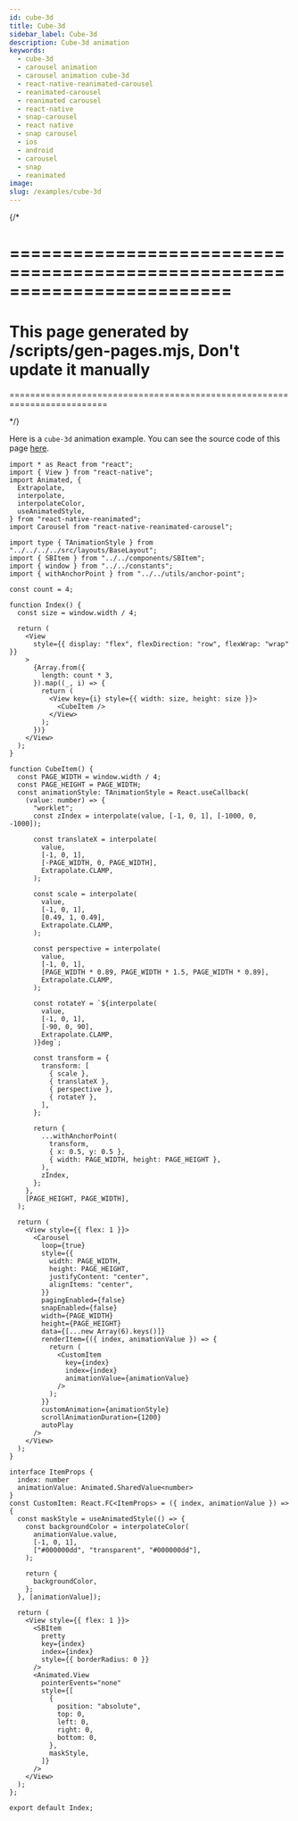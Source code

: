 ```yaml
---
id: cube-3d
title: Cube-3d
sidebar_label: Cube-3d
description: Cube-3d animation
keywords:
  - cube-3d
  - carousel animation
  - carousel animation cube-3d
  - react-native-reanimated-carousel
  - reanimated-carousel
  - reanimated carousel
  - react-native
  - snap-carousel
  - react native
  - snap carousel
  - ios
  - android
  - carousel
  - snap
  - reanimated
image:
slug: /examples/cube-3d
---
```


{/* 

=========================================================================
=========================================================================
This page generated by /scripts/gen-pages.mjs, Don't update it manually 
=========================================================================
=========================================================================

*/}

Here is a `cube-3d` animation example. You can see the source code of this page [here](https://github.com/dohooo/react-native-reanimated-carousel/blob/main/example/app/src/pages/cube-3d/index.tsx).


<Page page='cube-3d' />

```tsx copy
import * as React from "react";
import { View } from "react-native";
import Animated, {
  Extrapolate,
  interpolate,
  interpolateColor,
  useAnimatedStyle,
} from "react-native-reanimated";
import Carousel from "react-native-reanimated-carousel";

import type { TAnimationStyle } from "../../../../src/layouts/BaseLayout";
import { SBItem } from "../../components/SBItem";
import { window } from "../../constants";
import { withAnchorPoint } from "../../utils/anchor-point";

const count = 4;

function Index() {
  const size = window.width / 4;

  return (
    <View
      style={{ display: "flex", flexDirection: "row", flexWrap: "wrap" }}
    >
      {Array.from({
        length: count * 3,
      }).map((_, i) => {
        return (
          <View key={i} style={{ width: size, height: size }}>
            <CubeItem />
          </View>
        );
      })}
    </View>
  );
}

function CubeItem() {
  const PAGE_WIDTH = window.width / 4;
  const PAGE_HEIGHT = PAGE_WIDTH;
  const animationStyle: TAnimationStyle = React.useCallback(
    (value: number) => {
      "worklet";
      const zIndex = interpolate(value, [-1, 0, 1], [-1000, 0, -1000]);

      const translateX = interpolate(
        value,
        [-1, 0, 1],
        [-PAGE_WIDTH, 0, PAGE_WIDTH],
        Extrapolate.CLAMP,
      );

      const scale = interpolate(
        value,
        [-1, 0, 1],
        [0.49, 1, 0.49],
        Extrapolate.CLAMP,
      );

      const perspective = interpolate(
        value,
        [-1, 0, 1],
        [PAGE_WIDTH * 0.89, PAGE_WIDTH * 1.5, PAGE_WIDTH * 0.89],
        Extrapolate.CLAMP,
      );

      const rotateY = `${interpolate(
        value,
        [-1, 0, 1],
        [-90, 0, 90],
        Extrapolate.CLAMP,
      )}deg`;

      const transform = {
        transform: [
          { scale },
          { translateX },
          { perspective },
          { rotateY },
        ],
      };

      return {
        ...withAnchorPoint(
          transform,
          { x: 0.5, y: 0.5 },
          { width: PAGE_WIDTH, height: PAGE_HEIGHT },
        ),
        zIndex,
      };
    },
    [PAGE_HEIGHT, PAGE_WIDTH],
  );

  return (
    <View style={{ flex: 1 }}>
      <Carousel
        loop={true}
        style={{
          width: PAGE_WIDTH,
          height: PAGE_HEIGHT,
          justifyContent: "center",
          alignItems: "center",
        }}
        pagingEnabled={false}
        snapEnabled={false}
        width={PAGE_WIDTH}
        height={PAGE_HEIGHT}
        data={[...new Array(6).keys()]}
        renderItem={({ index, animationValue }) => {
          return (
            <CustomItem
              key={index}
              index={index}
              animationValue={animationValue}
            />
          );
        }}
        customAnimation={animationStyle}
        scrollAnimationDuration={1200}
        autoPlay
      />
    </View>
  );
}

interface ItemProps {
  index: number
  animationValue: Animated.SharedValue<number>
}
const CustomItem: React.FC<ItemProps> = ({ index, animationValue }) => {
  const maskStyle = useAnimatedStyle(() => {
    const backgroundColor = interpolateColor(
      animationValue.value,
      [-1, 0, 1],
      ["#000000dd", "transparent", "#000000dd"],
    );

    return {
      backgroundColor,
    };
  }, [animationValue]);

  return (
    <View style={{ flex: 1 }}>
      <SBItem
        pretty
        key={index}
        index={index}
        style={{ borderRadius: 0 }}
      />
      <Animated.View
        pointerEvents="none"
        style={[
          {
            position: "absolute",
            top: 0,
            left: 0,
            right: 0,
            bottom: 0,
          },
          maskStyle,
        ]}
      />
    </View>
  );
};

export default Index;

```